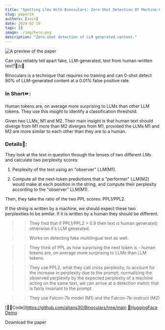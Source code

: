 ```yaml
---
title: "Spotting Llms With Binoculars: Zero-Shot Detection Of Machine-Generated Text"
slug: paper24
authors: [zain]
date: 2024-02-19
tags: []
image: ./img/hero.png
description: "Zero-shot detection of LLM generated content."
---
```

![A preview of the paper](./img/hero.png)

<!-- truncate -->


Can you reliably tell apart fake, LLM-generated, text from human-written text?🤖⚖️👱

Binoculars is a technique that requires no training and can 0-shot detect 90% of LLM-generated content at a 0.01% false positive rate.

### In Short⏩:
Human tokens are, on average more surprising to LLMs than other LLM tokens. They use this insight to identify a classification threshold.

Given two LLMs, M1 and M2. Their main insight is that human text should diverge from M1 more than M2 diverges from M1, provided the LLMs M1 and M2 are more similar to each other than they are to a human.

### Details🔎:
They look at the text in question through the lenses of two different LMs and calculate two perplexity scores:

1. Perplexity of the text using an "observer" LLM(M1).

2. Compute all the next-token predictions that a "performer" LLM(M2) would make at each position in the string, and compute their perplexity according to the "observer" LLM(M1).

Then, they take the ratio of the two PPL scores: PPL1/PPL2. 

If the string is written by a machine, we should expect these two perplexities to be similar. If it is written by a human they should be different.

>> They find that if PPL1/PPL2 > 0.9 then text is human generated; otherwise it's LLM generated.

>> Works on detecting fake multilingual text as well.

>> They think of PPL as how surprising the next token is - human tokens are, on average more surprising to LLMs than LLM tokens.

>> They use PPL2, what they call cross perplexity, to account for the increase in perplexity due to the prompt; normalizing the observed perplexity by the expected perplexity of a machine acting on the same text, we can arrive at a detection metric that is fairly invariant to the prompt

>> They use Falcon-7b model (M1) and the Falcon-7b-instruct (M2)

[🧑‍💻Code](https://github.com/ahans30/Binoculars/tree/main
[🤗HuggingFace Demo](https://huggingface.co/spaces/tomg-group-umd/Binoculars)

<p>
  <DownloadButton link={require('./download/2401.12070.pdf').default}>Download the paper</DownloadButton>
</p>

<!-- We could create a specific template for Paper Review's -->

<WhatNext />
